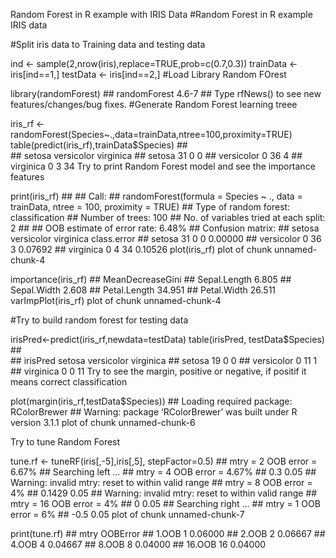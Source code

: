 Random Forest in R example with IRIS Data
#Random Forest in R example IRIS data

#Split iris data to Training data and testing data

ind <- sample(2,nrow(iris),replace=TRUE,prob=c(0.7,0.3))
trainData <- iris[ind==1,]
testData <- iris[ind==2,]
#Load Library Random FOrest

library(randomForest)
## randomForest 4.6-7
## Type rfNews() to see new features/changes/bug fixes.
#Generate Random Forest learning treee

iris_rf <- randomForest(Species~.,data=trainData,ntree=100,proximity=TRUE)
table(predict(iris_rf),trainData$Species)
##             
##              setosa versicolor virginica
##   setosa         31          0         0
##   versicolor      0         36         4
##   virginica       0          3        34
Try to print Random Forest model and see the importance features

print(iris_rf)
## 
## Call:
##  randomForest(formula = Species ~ ., data = trainData, ntree = 100,      proximity = TRUE) 
##                Type of random forest: classification
##                      Number of trees: 100
## No. of variables tried at each split: 2
## 
##         OOB estimate of  error rate: 6.48%
## Confusion matrix:
##            setosa versicolor virginica class.error
## setosa         31          0         0     0.00000
## versicolor      0         36         3     0.07692
## virginica       0          4        34     0.10526
plot(iris_rf)
plot of chunk unnamed-chunk-4

importance(iris_rf)
##              MeanDecreaseGini
## Sepal.Length            6.805
## Sepal.Width             2.608
## Petal.Length           34.951
## Petal.Width            26.511
varImpPlot(iris_rf)
plot of chunk unnamed-chunk-4

#Try to build random forest for testing data

irisPred<-predict(iris_rf,newdata=testData)
table(irisPred, testData$Species)
##             
## irisPred     setosa versicolor virginica
##   setosa         19          0         0
##   versicolor      0         11         1
##   virginica       0          0        11
Try to see the margin, positive or negative, if positif it means correct classification

plot(margin(iris_rf,testData$Species))
## Loading required package: RColorBrewer
## Warning: package 'RColorBrewer' was built under R version 3.1.1
plot of chunk unnamed-chunk-6

Try to tune Random Forest

tune.rf <- tuneRF(iris[,-5],iris[,5], stepFactor=0.5)
## mtry = 2  OOB error = 6.67% 
## Searching left ...
## mtry = 4     OOB error = 4.67% 
## 0.3 0.05
## Warning: invalid mtry: reset to within valid range
## mtry = 8     OOB error = 4% 
## 0.1429 0.05
## Warning: invalid mtry: reset to within valid range
## mtry = 16    OOB error = 4% 
## 0 0.05 
## Searching right ...
## mtry = 1     OOB error = 6% 
## -0.5 0.05
plot of chunk unnamed-chunk-7

print(tune.rf)
##        mtry OOBError
## 1.OOB     1  0.06000
## 2.OOB     2  0.06667
## 4.OOB     4  0.04667
## 8.OOB     8  0.04000
## 16.OOB   16  0.04000
